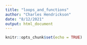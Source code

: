 ```yaml
---
title: "loops_and_functions"
author: "Charles Hendrickson"
date: "8/12/2021"
output: html_document
---
```


```r
knitr::opts_chunk$set(echo = TRUE)
```

## 